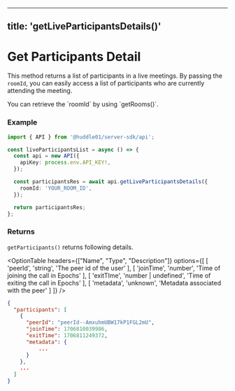 
---
title: 'getLiveParticipantsDetails()'
---


# Get Participants Detail

This method returns a list of participants in a live meetings. By passing the `roomId`, you can 
easily access a list of participants who are currently attending the meeting. 

<Callout>
You can retrieve the `roomId` by using `getRooms()`. 
</Callout>

### Example 

```ts 
import { API } from '@huddle01/server-sdk/api';

const liveParticipantsList = async () => {
  const api = new API({
    apiKey: process.env.API_KEY!,
  });

  const participantsRes = await api.getLiveParticipantsDetails({
    roomId: 'YOUR_ROOM_ID',
  });

  return participantsRes;
};
```

### Returns 

`getParticipants()` returns following details. 

<OptionTable
    headers={["Name", "Type", "Description"]}
    options={[
        [
            'peerId',
            'string',
            'The peer id of the user'
        ],
        [
            'joinTime',
            'number',
            'Time of joining the call in Epochs'
        ],
        [
            'exitTIme',
            'number | undefined',
            'Time of exiting the call in Epochs'
        ],
        [
          'metadata',
          'unknown',
          'Metadata associated with the peer'
        ]
    ]}
/>

```json
{
  "participants": [
    {
      "peerId": "peerId--AmxuhmUBW17kP1FGL2mU",
      "joinTime": 1706810039986,
      "exitTime": 1706811249372,
      "metadata": {
          ...
      }
    },
    ...
  ]
}
````
